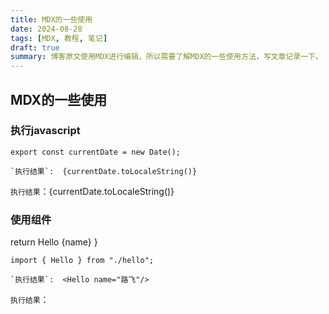 ```yaml
---
title: MDX的一些使用
date: 2024-08-28
tags: [MDX, 教程, 笔记]
draft: true
summary: 博客原文使用MDX进行编辑，所以需要了解MDX的一些使用方法，写文章记录一下。
---
```


## MDX的一些使用

### 执行javascript


```mdx:原文
export const currentDate = new Date();

`执行结果`:  {currentDate.toLocaleString()}
```

`执行结果`：{currentDate.toLocaleString()}

### 使用组件

  return <span>Hello {name}</span>
}

```mdx:原文
import { Hello } from "./hello";

`执行结果`:  <Hello name="路飞"/>
```

`执行结果`：<Hello name="路飞"/>
